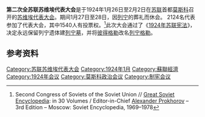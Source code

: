 '''第二次全苏联苏维埃代表大会'''是于1924年1月26日至2月2日在[[苏联|苏联]]首都[[莫斯科|莫斯科]]召开的[[苏联苏维埃代表大会|苏维埃代表大会]]。期间1月27日至28日，因[[列宁|列宁]]的葬礼而休会。 2124名代表参加了代表大会，其中1540人有投票权。<ref>Second Congress of Soviets of the Soviet Union // [[Great_Soviet_Encyclopedia|Great Soviet Encyclopedia]]: in 30 Volumes / Editor-in-Chief [[Alexander_Prokhorov|Alexander Prokhorov]] – 3rd Edition – Moscow: Soviet Encyclopedia, 1969–1978</ref>此次大会通过了《[[1924年苏联宪法|1924年苏联宪法]]》，决定永远保留列宁遗体建[[列宁墓|列宁墓]]，并将[[彼得格勒|彼得格勒]]改名[[列宁格勒|列宁格勒]]。

==参考资料==
{{reflist}}

[[Category:苏联苏维埃代表大会|Category:苏联苏维埃代表大会]]
[[Category:1924年1月|Category:1924年1月]]
[[Category:蘇聯經濟|Category:蘇聯經濟]]
[[Category:1924年会议|Category:1924年会议]]
[[Category:莫斯科政治会议|Category:莫斯科政治会议]]
[[Category:制宪会议|Category:制宪会议]]